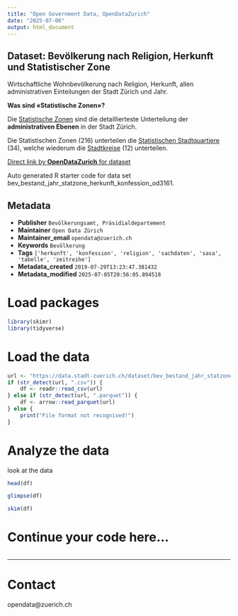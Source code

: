 ```yaml
---
title: "Open Government Data, OpenDataZurich"
date: "2025-07-06"
output: html_document
---
```


## Dataset: Bevölkerung nach Religion, Herkunft und Statistischer Zone


Wirtschaftliche Wohnbevölkerung nach Religion, Herkunft, allen administrativen Einteilungen der Stadt Zürich und Jahr.


**Was sind «Statistische Zonen»?**

 Die [Statistische Zonen](https://data.stadt-zuerich.ch/dataset/geo_statistische_zonen) sind die detaillierteste Unterteilung der **administrativen Ebenen** in der Stadt Zürich. 

Die Statistischen Zonen (216) unterteilen die [Statistischen Stadtquartiere](https://data.stadt-zuerich.ch/dataset/geo_statistische_quartiere) (34), welche wiederum die [Stadtkreise](https://data.stadt-zuerich.ch/dataset/geo_stadtkreise) (12) unterteilen. 


[]()



[Direct link by **OpenDataZurich** for dataset](https://data.stadt-zuerich.ch/dataset/bev_bestand_jahr_statzone_herkunft_konfession_od3161)

Auto generated R starter code for data set bev_bestand_jahr_statzone_herkunft_konfession_od3161.

## Metadata

- **Publisher** `Bevölkerungsamt, Präsidialdepartement`
- **Maintainer** `Open Data Zürich`
- **Maintainer_email** `opendata@zuerich.ch`
- **Keywords** `Bevölk­erung`
- **Tags** `['herkunft', 'konfession', 'religion', 'sachdaten', 'sasa', 'tabelle', 'zeitreihe']`
- **Metadata_created** `2019-07-29T13:23:47.381432`
- **Metadata_modified** `2025-07-05T20:56:05.894518`


# Load packages

```r
library(skimr)
library(tidyverse)
```

# Load the data

```r
url <- "https://data.stadt-zuerich.ch/dataset/bev_bestand_jahr_statzone_herkunft_konfession_od3161/download/BEV316OD3161.csv"
if (str_detect(url, ".csv")) {
    df <- readr::read_csv(url)
} else if (str_detect(url, ".parquet")) {
    df <- arrow::read_parquet(url)
} else {
    print("File format not recognised!")
}
```

# Analyze the data

look at the data
```r
head(df)
```

```r
glimpse(df)
```

```r
skim(df)
```

# Continue your code here...

```r

```

------------------------------------------------------------------------

# Contact

opendata@zuerich.ch
